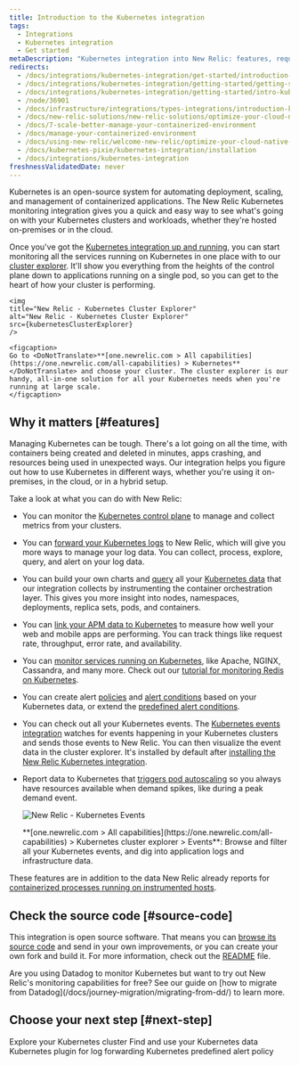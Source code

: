 ```yaml
---
title: Introduction to the Kubernetes integration
tags:
  - Integrations
  - Kubernetes integration
  - Get started
metaDescription: "Kubernetes integration into New Relic: features, requirements, and getting started."
redirects:
  - /docs/integrations/kubernetes-integration/get-started/introduction-kubernetes-integration
  - /docs/integrations/kubernetes-integration/getting-started/getting-started
  - /docs/integrations/kubernetes-integration/getting-started/intro-kubernetes
  - /node/36901
  - /docs/infrastructure/integrations/types-integrations/introduction-kubernetes-integration
  - /docs/new-relic-solutions/new-relic-solutions/optimize-your-cloud-native-environment/manage-your-containerized-environment/
  - /docs/7-scale-better-manage-your-containerized-environment
  - /docs/manage-your-containerized-environment
  - /docs/using-new-relic/welcome-new-relic/optimize-your-cloud-native-environment/manage-your-containerized-environment
  - /docs/kubernetes-pixie/kubernetes-integration/installation
  - /docs/integrations/kubernetes-integration
freshnessValidatedDate: never
---
```






Kubernetes is an open-source system for automating deployment, scaling, and management of containerized applications. The New Relic Kubernetes monitoring integration gives you a quick and easy way to see what's going on with your Kubernetes clusters and workloads, whether they're hosted on-premises or in the cloud.

Once you've got the [Kubernetes integration up and running](/docs/kubernetes-pixie/kubernetes-integration/installation/kubernetes-integration-install-configure/), you can start monitoring all the services running on Kubernetes in one place with to our [cluster explorer](/docs/integrations/kubernetes-integration/cluster-explorer/kubernetes-cluster-explorer). It'll show you everything from the heights of the control plane down to applications running on a single pod, so you can get to the heart of how your cluster is performing.

    <img
    title="New Relic - Kubernetes Cluster Explorer"
    alt="New Relic - Kubernetes Cluster Explorer"
    src={kubernetesClusterExplorer}
    />

    <figcaption>
    Go to <DoNotTranslate>**[one.newrelic.com > All capabilities](https://one.newrelic.com/all-capabilities) > Kubernetes**</DoNotTranslate> and choose your cluster. The cluster explorer is our handy, all-in-one solution for all your Kubernetes needs when you're running at large scale.
    </figcaption>
    

## Why it matters [#features]

Managing Kubernetes can be tough. There's a lot going on all the time, with containers being created and deleted in minutes, apps crashing, and resources being used in unexpected ways. Our integration helps you figure out how to use Kubernetes in different ways, whether you're using it on-premises, in the cloud, or in a hybrid setup.

Take a look at what you can do with New Relic:

* You can monitor the [Kubernetes control plane](/docs/kubernetes-pixie/kubernetes-integration/advanced-configuration/configure-control-plane-monitoring) to manage and collect metrics from your clusters.

* You can [forward your Kubernetes logs](/docs/logs/forward-logs/kubernetes-plugin-log-forwarding/) to New Relic, which will give you more ways to manage your log data. You can collect, process, explore, query, and alert on your log data.

* You can build your own charts and [query](/docs/using-new-relic/data/understand-data/query-new-relic-data) all your [Kubernetes data](/docs/integrations/kubernetes-integration/understand-use-data/find-use-your-kubernetes-data) that our integration collects by instrumenting the container orchestration layer. This gives you more insight into nodes, namespaces, deployments, replica sets, pods, and containers.

* You can [link your APM data to Kubernetes](/docs/integrations/kubernetes-integration/link-your-applications/link-your-applications-kubernetes) to measure how well your web and mobile apps are performing. You can track things like request rate, throughput, error rate, and availability.

* You can [monitor services running on Kubernetes](/docs/integrations/kubernetes-integration/link-apps-services/monitor-services-running-kubernetes), like Apache, NGINX, Cassandra, and many more. Check out our [tutorial for monitoring Redis on Kubernetes](/docs/integrations/kubernetes-integration/link-apps-services/tutorial-monitor-redis-running-kubernetes).

* You can create alert [policies](/docs/alerts-applied-intelligence/new-relic-alerts/alert-policies/create-edit-or-find-alert-policy/) and [alert conditions](/docs/alerts-applied-intelligence/new-relic-alerts/alert-conditions/alert-conditions/#create-alert-condition) based on your Kubernetes data, or extend the [predefined alert conditions](/docs/integrations/kubernetes-integration/kubernetes-events/kubernetes-integration-predefined-alert-policy).

* You can check out all your Kubernetes events. The [Kubernetes events integration](/docs/integrations/kubernetes-integration/kubernetes-events/install-kubernetes-events-integration) watches for events happening in your Kubernetes clusters and sends those events to New Relic. You can then visualize the event data in the cluster explorer. It's installed by default after [installing the New Relic Kubernetes integration](/docs/kubernetes-pixie/kubernetes-integration/installation/kubernetes-integration-install-configure/).

* Report data to Kubernetes that [triggers pod autoscaling](/docs/journey-demand/autoscale-your-infra) so you always have resources available when demand spikes, like during a peak demand event.  


  <img
    title="New Relic - Kubernetes Events"
    alt="New Relic - Kubernetes Events"
    src={kubernetesEvents}
  />

  <figcaption>
    <DoNotTranslate>**[one.newrelic.com > All capabilities](https://one.newrelic.com/all-capabilities) > Kubernetes cluster explorer > Events**</DoNotTranslate>: Browse and filter all your Kubernetes events, and dig into application logs and infrastructure data.
  </figcaption>

These features are in addition to the data New Relic already reports for [containerized processes running on instrumented hosts](/docs/infrastructure/new-relic-infrastructure/data-instrumentation/docker-instrumentation-infrastructure).

## Check the source code [#source-code]

This integration is open source software. That means you can [browse its source code](https://github.com/newrelic/nri-kubernetes) and send in your own improvements, or you can create your own fork and build it. For more information, check out the [README](https://github.com/newrelic/nri-kubernetes/blob/main/README.md) file.


<Callout variant="tip">
Are you using Datadog to monitor Kubernetes but want to try out New Relic's monitoring capabilities for free? See our guide on [how to migrate from Datadog](/docs/journey-migration/migrating-from-dd/) to learn more.
</Callout>


## Choose your next step [#next-step]

<DocTiles>
<DocTile path="/docs/kubernetes-pixie/kubernetes-integration/understand-use-data/kubernetes-cluster-explorer/">Explore your Kubernetes cluster</DocTile>
<DocTile path="/docs/kubernetes-pixie/kubernetes-integration/understand-use-data/find-use-your-kubernetes-data/">Find and use your Kubernetes data</DocTile>
<DocTile path="/docs/logs/forward-logs/kubernetes-plugin-log-forwarding/">Kubernetes plugin for log forwarding</DocTile>
<DocTile path="/docs/kubernetes-pixie/kubernetes-integration/advanced-configuration/kubernetes-integration-predefined-alert-policy/">Kubernetes predefined alert policy</DocTile>
</DocTiles>

